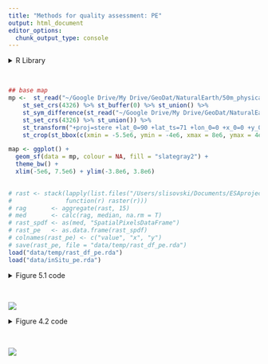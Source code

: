 ```yaml
---
title: "Methods for quality assessment: PE"
output: html_document
editor_options: 
  chunk_output_type: console
---
```


<style type="text/css">
.main-container {
  max-width: 1400px;
  margin-left: auto;
  margin-right: auto;
}
</style>

<details>
  <summary>R Library</summary>
  ```r
  library(readxl)
  library(ncdf4)
  library(raster)
  library(tidyverse)
  library(ggforce)
  library(grid)
  library(sf)
  sf::sf_use_s2(FALSE)
  ```
</details><br/> 

```r
## base map
mp <-  st_read("~/Google Drive/My Drive/GeoDat/NaturalEarth/50m_physical/ne_50m_land/ne_50m_land.shp", quiet = TRUE) %>% 
    st_set_crs(4326) %>% st_buffer(0) %>% st_union() %>%
    st_sym_difference(st_read("~/Google Drive/My Drive/GeoDat/NaturalEarth/110m_physical/ne_110m_lakes/ne_110m_lakes.shp", quiet = TRUE) %>% 
    st_set_crs(4326) %>% st_union()) %>%
    st_transform("+proj=stere +lat_0=90 +lat_ts=71 +lon_0=0 +x_0=0 +y_0=0 +datum=WGS84 +units=m +no_defs") %>%
    st_crop(st_bbox(c(xmin = -5.5e6, ymin = -4e6, xmax = 8e6, ymax = 4e6)))

map <- ggplot() +
  geom_sf(data = mp, colour = NA, fill = "slategray2") +
  theme_bw() +
  xlim(-5e6, 7.5e6) + ylim(-3.8e6, 3.8e6)
    

# rast <- stack(lapply(list.files("/Users/slisovski/Documents/ESAproject/SimulationData/PermafrostExtent/", full.names = T),
#               function(r) raster(r)))
# rag       <- aggregate(rast, 15)
# med       <- calc(rag, median, na.rm = T)
# rast_spdf <- as(med, "SpatialPixelsDataFrame")
# rast_pe   <- as.data.frame(rast_spdf)
# colnames(rast_pe) <- c("value", "x", "y")
# save(rast_pe, file = "data/temp/rast_df_pe.rda")
load("data/temp/rast_df_pe.rda")
load("data/inSitu_pe.rda")
```

<details>
  <summary>Figure 5.1 code</summary>
  ```r
  mapDat <- inSitu_pe %>% mutate(falseTrue  = ifelse(pe  & is.na(PE_Permafrost_cci), 1, 
                                                                 ifelse(!pe & !is.na(PE_Permafrost_cci), 3, 2))) %>%
    filter(!duplicated(Name))
    
  
  crds_pts <- st_as_sf(mapDat, coords = c("Longitude", "Latitude")) %>% st_set_crs(4326) %>%
    st_transform("+proj=stere +lat_0=90 +lat_ts=71 +lon_0=0 +x_0=0 +y_0=0 +datum=WGS84 +units=m +no_defs") %>% st_coordinates()
    
  png("figures/Figure_5.1.png", width = 20, height = 9, units = "cm", res = 250)
  map +
    geom_raster(data=rast_pe, aes(x=x, y=y, fill=value), alpha=0.8) + 
    viridis::scale_fill_viridis(begin = 1, end = 0) +
    labs(fill = "Permafrost_cci PFR (median 1997-2019)") +
    ggnewscale::new_scale_fill() +
    geom_point(data = data.frame(crds_pts, shape = as.factor(mapDat$falseTrue)), 
               aes(x = X, y = Y, fill = shape), size = 2, shape = 21) +
    scale_fill_manual("Match-up",
                      values = c("firebrick", "chartreuse4", "darkviolet"),
                      labels = c("in-site TRUE, PE_cci FALSE", "match", "in-site FALSE, PE_cci TRUE")) + 
    labs(x = "", y = "")
  dev.off()
  ```
</details><br/> 

![](figures/Figure_5.1.png)


<details>
  <summary>Figure 4.2 code</summary>
```r
  tble   <- expand_grid(PE_Permafrost_cci = c(0,14,29,43,57,71,86,100), falseTrue = c(1,2,3))
  mapDat <- inSitu_pe %>% mutate(falseTrue  = ifelse(pe  & is.na(PE_Permafrost_cci), 1, 
                                                                 ifelse(!pe & !is.na(PE_Permafrost_cci), 3, 2)),
                                 PE_Permafrost_cci = ifelse(is.na(PE_Permafrost_cci), 0, PE_Permafrost_cci)) %>%
                          group_by(PE_Permafrost_cci) %>% count(falseTrue) %>% full_join(tble) %>% 
    arrange(PE_Permafrost_cci, falseTrue) %>% mutate(n = ifelse(is.na(n), 0, n))
  
  label <- mapDat %>% group_by(PE_Permafrost_cci) %>% summarise(percFalse = sum(n[falseTrue%in%c(1,3)]),
                                                                percTrue  = n[falseTrue==2]) %>%
                      rowwise() %>%
                      mutate(perc = (1-(min(c(percFalse, percTrue))/max(c(percFalse, percTrue)))) * ifelse(percTrue>percFalse,100,-100))
  
  
  png("figures/Figure_5.2.png", width = 20, height = 9, units = "cm", res = 250)
  ggplot(NULL, aes(x, y)) +
          geom_bar(data = mapDat, mapping = aes(y=PE_Permafrost_cci, x=n, fill=as.factor(falseTrue)),
              stat="identity", position = "dodge", orientation = "y", col = "black") +
          scale_fill_manual("Match-up dataset (1997-2019)",
                      values = c("firebrick", "chartreuse4", "darkviolet"),
                      labels = c("in-site TRUE, PE_cci FALSE", "match", "in-site FALSE, PE_cci TRUE")) +
          xlim(0, 3500) +
          geom_label(mapping = aes(x = rep(3200, nrow(label)), y = label$PE_Permafrost_cci), 
                     label = paste(round(label$perc,2), "%"), col = ifelse(label$perc>0, "black", "red")) +
          theme_bw() +
          scale_y_continuous(breaks = label$PE_Permafrost_cci) + 
          labs(x = "count", y = "Permafrost extent [%]") +
          theme(axis.title   = element_text(size=rel(1.5)),
                  axis.text    = element_text(size=rel(1.5)),
                  legend.text  = element_text(size=rel(1)),
                  legend.title = element_text(size=rel(1.1)))
  dev.off()
```
</details><br/> 

![](figures/Figure_5.2.png)